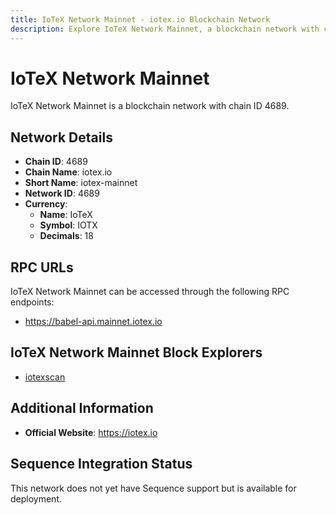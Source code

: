```yaml
--- 
title: IoTeX Network Mainnet - iotex.io Blockchain Network
description: Explore IoTeX Network Mainnet, a blockchain network with chain ID 4689. Learn about its native currency, IoTeX, and how to interact with the network.
---
```


# IoTeX Network Mainnet

IoTeX Network Mainnet is a blockchain network with chain ID 4689.

## Network Details

- **Chain ID**: 4689
- **Chain Name**: iotex.io
- **Short Name**: iotex-mainnet
- **Network ID**: 4689
- **Currency**: 
  - **Name**: IoTeX
  - **Symbol**: IOTX
  - **Decimals**: 18

## RPC URLs

IoTeX Network Mainnet can be accessed through the following RPC endpoints:

- https://babel-api.mainnet.iotex.io

## IoTeX Network Mainnet Block Explorers

- [iotexscan](https://iotexscan.io)

## Additional Information

- **Official Website**: https://iotex.io

## Sequence Integration Status

This network does not yet have Sequence support but is available for deployment.
